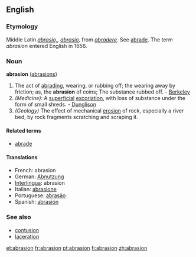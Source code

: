 ==English==
===Etymology===
Middle Latin ''[[abrasio,]], [[abrasio]],'' from ''[[abradere]]''. See [[abrade]]. The term ''abrasion'' entered English in 1656.

===Noun===
'''abrasion''' ([[abrasions]])

#The act of [[abrading]], wearing, or rubbing off; the wearing away by friction; as, the '''abrasion''' of coins; The substance rubbed off. - [[Berkeley]]
#''(Medicine):'' A [[superficial]] [[excoriation]], with loss of substance under the form of small shreds. - [[Dunglison]]
#''(Geology)'' The effect of mechanical [[erosion]] of rock, especially a river bed, by rock fragments scratching and scraping it.
====Related terms====
*[[abrade]]

====Translations====
*French: abrasion
*German: [[Abnutzung]]
*[[Interlingua]]: abrasion
*Italian: [[abrasione]]
*Portuguese: [[abrasão]]
*Spanish: [[abrasión]]

===See also===
*[[contusion]]
*[[laceration]]

[[et:abrasion]]
[[fr:abrasion]]
[[pt:abrasion]]
[[fi:abrasion]]
[[zh:abrasion]]